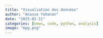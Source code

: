 ```yaml
---
title: "Visualiation des données"
author: "Anasse Yahanan"
date: "2025-02-11"
categories: [news, code, python, analysis]
image: "mpg.png"
---
```

